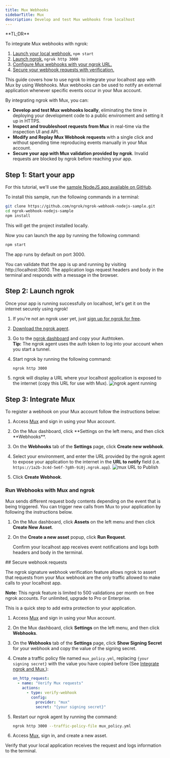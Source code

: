 ```yaml
---
title: Mux Webhooks
sidebarTitle: Mux
description: Develop and test Mux webhooks from localhost
---
```


<Tip>
**TL;DR**



To integrate Mux webhooks with ngrok:

1. [Launch your local webhook.](#start-your-app) `npm start`
1. [Launch ngrok.](#start-ngrok) `ngrok http 3000`
1. [Configure Mux webhooks with your ngrok URL.](#setup-webhook)
1. [Secure your webhook requests with verification.](#security)
</Tip>

This guide covers how to use ngrok to integrate your localhost app with Mux by using Webhooks.
Mux webhooks can be used to notify an external application whenever specific events occur in your Mux account.

By integrating ngrok with Mux, you can:

- **Develop and test Mux webhooks locally**, eliminating the time in deploying your development code to a public environment and setting it up in HTTPS.
- **Inspect and troubleshoot requests from Mux** in real-time via the inspection UI and API.
- **Modify and Replay Mux Webhook requests** with a single click and without spending time reproducing events manually in your Mux account.
- **Secure your app with Mux validation provided by ngrok**. Invalid requests are blocked by ngrok before reaching your app.

## **Step 1**: Start your app 

For this tutorial, we'll use the [sample NodeJS app available on GitHub](https://github.com/ngrok/ngrok-webhook-nodejs-sample).

To install this sample, run the following commands in a terminal:

```bash
git clone https://github.com/ngrok/ngrok-webhook-nodejs-sample.git
cd ngrok-webhook-nodejs-sample
npm install
```

This will get the project installed locally.

Now you can launch the app by running the following command:

```bash
npm start
```

The app runs by default on port 3000.

You can validate that the app is up and running by visiting http://localhost:3000. The application logs request headers and body in the terminal and responds with a message in the browser.

## **Step 2**: Launch ngrok 

Once your app is running successfully on localhost, let's get it on the internet securely using ngrok!

1. If you're not an ngrok user yet, just [sign up for ngrok for free](https://ngrok.com/signup).

1. [Download the ngrok agent](https://download.ngrok.com).

1. Go to the [ngrok dashboard](https://dashboard.ngrok.com) and copy your Authtoken. <br />
   **Tip:** The ngrok agent uses the auth token to log into your account when you start a tunnel.
1. Start ngrok by running the following command:

   ```bash
   ngrok http 3000
   ```

1. ngrok will display a URL where your localhost application is exposed to the internet (copy this URL for use with Mux).
   ![ngrok agent running](../img/twilio/img/launch_ngrok_tunnel.png)

## **Step 3**: Integrate Mux 

To register a webhook on your Mux account follow the instructions below:

1. Access [Mux](https://www.mux.com/) and sign in using your Mux account.

1. On the Mux dashboard, click **Settings on the left menu, and then click **Webhooks\*\*.

1. On the **Webhooks** tab of the **Settings** page, click **Create new webhook**.

1. Select your environment, and enter the URL provided by the ngrok agent to expose your application to the internet in the **URL to notify** field (i.e. `https://1a2b-3c4d-5e6f-7g8h-9i0j.ngrok.app`).
   ![mux URL to Publish](../img/mux/img/ngrok_url_configuration_mux.png)

1. Click **Create Webhook**.

### Run Webhooks with Mux and ngrok

Mux sends different request body contents depending on the event that is being triggered.
You can trigger new calls from Mux to your application by following the instructions below.

1. On the Mux dashboard, click **Assets** on the left menu and then click **Create New Asset**.

1. On the **Create a new asset** popup, click **Run Request**.

   Confirm your localhost app receives event notifications and logs both headers and body in the terminal.

<InspectingRequests />

<ReplayingRequests />
## Secure webhook requests 

The ngrok signature webhook verification feature allows ngrok to assert that requests from your Mux webhook are the only traffic allowed to make calls to your localhost app.

**Note:** This ngrok feature is limited to 500 validations per month on free ngrok accounts. For unlimited, upgrade to Pro or Enterprise.

This is a quick step to add extra protection to your application.

1. Access [Mux](https://www.mux.com/) and sign in using your Mux account.

1. On the Mux dashboard, click **Settings** on the left menu, and then click **Webhooks**.

1. On the **Webhooks** tab of the **Settings** page, click **Show Signing Secret** for your webhook and copy the value of the signing secret.

1. Create a traffic policy file named `mux_policy.yml`, replacing `{your signing secret}` with the value you have copied before (See [Integrate ngrok and Mux.](#setup-webhook)):

   ```yaml
   on_http_request:
     - name: "Verify Mux requests"
       actions:
         - type: verify-webhook
           config:
             provider: "mux"
             secret: "{your signing secret}"
   ```

1. Restart our ngrok agent by running the command:

   ```bash
   ngrok http 3000 --traffic-policy-file mux_policy.yml
   ```

1. Access [Mux](https://www.mux.com/), sign in, and create a new asset.

Verify that your local application receives the request and logs information to the terminal.
